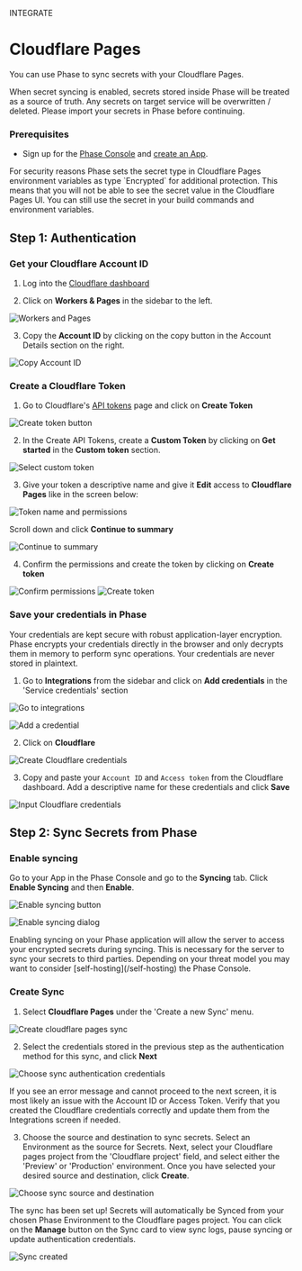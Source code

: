 

<Tag variant="small">INTEGRATE</Tag>

# Cloudflare Pages

You can use Phase to sync secrets with your Cloudflare Pages.

<Warning>
  When secret syncing is enabled, secrets stored inside Phase will be treated as
  a source of truth. Any secrets on target service will be overwritten /
  deleted. Please import your secrets in Phase before continuing.
</Warning>

### Prerequisites

- Sign up for the [Phase Console](/quickstart) and [create an App](/console/apps#create-an-app).

<Note>
For security reasons Phase sets the secret type in Cloudflare Pages environment variables as type `Encrypted` for additional protection. This means that you will not be able to see the secret value in the Cloudflare Pages UI. You can still use the secret in your build commands and environment variables.
</Note>

## Step 1: Authentication

### Get your Cloudflare Account ID

1. Log into the [Cloudflare dashboard](https://dash.cloudflare.com)

2. Click on **Workers & Pages** in the sidebar to the left.

![Workers and Pages](/assets/images/platform-integrations/cloudflare-pages/1.png)

3. Copy the **Account ID** by clicking on the copy button in the Account Details section on the right.

![Copy Account ID](/assets/images/platform-integrations/cloudflare-pages/2.png)

### Create a Cloudflare Token

1. Go to Cloudflare's [API tokens](https://dash.cloudflare.com/profile/api-tokens) page and click on **Create Token**

![Create token button](/assets/images/platform-integrations/cloudflare-pages/3.png)

2. In the Create API Tokens, create a **Custom Token** by clicking on **Get started** in the **Custom token** section.

![Select custom token](/assets/images/platform-integrations/cloudflare-pages/4.png)

3. Give your token a descriptive name and give it **Edit** access to **Cloudflare Pages** like in the screen below:

![Token name and permissions](/assets/images/platform-integrations/cloudflare-pages/5.png)

Scroll down and click **Continue to summary**

![Continue to summary](/assets/images/platform-integrations/cloudflare-pages/6.png)

4. Confirm the permissions and create the token by clicking on **Create token**

![Confirm permissions](/assets/images/platform-integrations/cloudflare-pages/7.png)
![Create token](/assets/images/platform-integrations/cloudflare-pages/8.png)

### Save your credentials in Phase

<Note>
  Your credentials are kept secure with robust application-layer encryption. 
  Phase encrypts your credentials directly in the browser and only decrypts them in memory to perform sync operations. 
  Your credentials are never stored in plaintext.
</Note>

1. Go to **Integrations** from the sidebar and click on **Add credentials** in the 'Service credentials' section

![Go to integrations](/assets/images/platform-integrations/cloudflare-pages/integrations-sidebar.png)

![Add a credential](/assets/images/platform-integrations/cloudflare-pages/add-credential-button.png)

2. Click on **Cloudflare**

![Create Cloudflare credentials](/assets/images/platform-integrations/cloudflare-pages/create-cf-creds-button.png)

3. Copy and paste your `Account ID` and `Access token` from the Cloudflare dashboard. Add a descriptive name for these credentials and click **Save**

![Input Cloudflare credentials](/assets/images/platform-integrations/cloudflare-pages/cf-creds-input.png)

## Step 2: Sync Secrets from Phase

### Enable syncing 

Go to your App in the Phase Console and go to the **Syncing** tab. Click **Enable Syncing** and then **Enable**.

![Enable syncing button](/assets/images/platform-integrations/secret-syncing-sync.png)

![Enable syncing dialog](/assets/images/platform-integrations/secret-syncing-enable.png)

<Note>
  Enabling syncing on your Phase application will allow the server to access
  your encrypted secrets during syncing. This is necessary for the server to
  sync your secrets to third parties. Depending on your threat model you may
  want to consider [self-hosting](/self-hosting) the Phase Console.
</Note>

### Create Sync

1. Select **Cloudflare Pages** under the 'Create a new Sync' menu.

![Create cloudflare pages sync](/assets/images/platform-integrations/cloudflare-pages/phase-console-cloudflare-pages.png)

2. Select the credentials stored in the previous step as the authentication method for this sync, and click **Next**

![Choose sync authentication credentials](/assets/images/platform-integrations/cloudflare-pages/create-sync-choose-creds.png)

<Note>
  If you see an error message and cannot proceed to the next screen, it is most likely an issue with the Account ID or Access Token. 
  Verify that you created the Cloudflare credentials correctly and update them from the Integrations screen if needed.
</Note>

3. Choose the source and destination to sync secrets. Select an Environment as the source for Secrets. 
Next, select your Cloudflare pages project from the 'Cloudflare project' field, and select either the 'Preview' or 'Production' environment. Once you have selected your desired source and destination, click **Create**.

![Choose sync source and destination](/assets/images/platform-integrations/cloudflare-pages/create-sync-source-destination.png)

The sync has been set up! Secrets will automatically be Synced from your chosen Phase Environment to the Cloudflare pages project. You can click on the **Manage** button on the Sync card to view sync logs, pause syncing or update authentication credentials. 

![Sync created](/assets/images/platform-integrations/cloudflare-pages/sync-created.png)